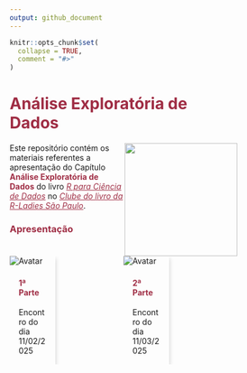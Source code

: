 ```yaml
---
output: github_document
---
```


```r
knitr::opts_chunk$set(
  collapse = TRUE,
  comment = "#>"
)
```


```{=html}

<style>

* {
  box-sizing: border-box;
}

h1, h2, h3{
  color: #9f2d44
}

/*link*/
a {
  color: #9f2d44;
  font-style: italic;
}

/*bold*/
b, strong {
  color: #9f2d44;
}

/*card*/
.card {
  box-shadow: 0 4px 8px 0 rgba(0,0,0,0.2);
  transition: 0.3s;
  width: 40%;
}

.card:hover {
  box-shadow: 0 8px 16px 0 rgba(0,0,0,0.2);
}

.container {
  padding: 2px 16px;
}

/*column*/
.column {
  float: left;
  width: 50%;
}

/*row*/
.row:after {
  content: "";
  display: table;
  clear: both;
}

</style>
```

# Análise Exploratória de Dados

<img src="figs/livro.png" align="right" width="200px"/>

Este repositório contém os materiais referentes a apresentação do Capítulo **Análise Exploratória de Dados** do livro [R para Ciência de Dados](https://pt.r4ds.hadley.nz) no [Clube do livro da R-Ladies São Paulo](https://github.com/R-Ladies-Sao-Paulo/2024-clube-do-livro-r4ds).

### Apresentação

```{=html}


<div class="row">
  <div class="column">
    <div class="card">
      <img src="figs/clube_do_livro_encontro11.png" alt="Avatar">
      <div class="container">
        <h4><b>1ª Parte</b></h4> 
        <p>Encontro do dia 11/02/2025</p> 
      </div>
    </div>
  </div>
  
  <div class="column">
    <div class="card">
      <img src="figs/clube_do_livro_encontro11.png" alt="Avatar">
      <div class="container">
        <h4><b>2ª Parte</b></h4> 
        <p>Encontro do dia 11/03/2025</p> 
      </div>
    </div>
  </div>
</div>

```
